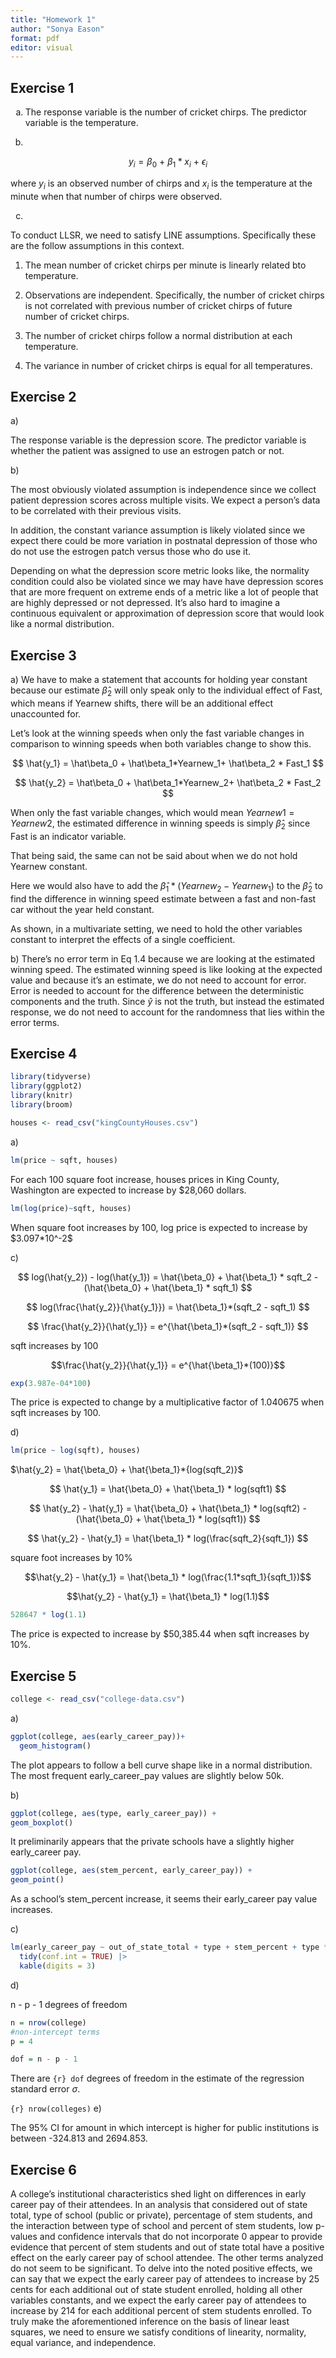 ```yaml
---
title: "Homework 1"
author: "Sonya Eason"
format: pdf
editor: visual
---
```


## Exercise 1

a)  The response variable is the number of cricket chirps. The predictor variable is the temperature.

b)  

$$
y_i = \beta_0 \ +\ \beta_1 * x_i \ +\ \epsilon_i 
$$

where $y_i$ is an observed number of chirps and $x_i$ is the temperature at the minute when that number of chirps were observed.

c)  

To conduct LLSR, we need to satisfy LINE assumptions. Specifically these are the follow assumptions in this context.

1.  The mean number of cricket chirps per minute is linearly related bto temperature.

2.  Observations are independent. Specifically, the number of cricket chirps is not correlated with previous number of cricket chirps of future number of cricket chirps.

3.  The number of cricket chirps follow a normal distribution at each temperature.

4.  The variance in number of cricket chirps is equal for all temperatures.

## Exercise 2

a\)

The response variable is the depression score. The predictor variable is whether the patient was assigned to use an estrogen patch or not.

b\)

The most obviously violated assumption is independence since we collect patient depression scores across multiple visits. We expect a person's data to be correlated with their previous visits.

In addition, the constant variance assumption is likely violated since we expect there could be more variation in postnatal depression of those who do not use the estrogen patch versus those who do use it.

Depending on what the depression score metric looks like, the normality condition could also be violated since we may have have depression scores that are more frequent on extreme ends of a metric like a lot of people that are highly depressed or not depressed. It's also hard to imagine a continuous equivalent or approximation of depression score that would look like a normal distribution.

## Exercise 3

a\) We have to make a statement that accounts for holding year constant because our estimate $\hat\beta_2$ will only speak only to the individual effect of Fast, which means if Yearnew shifts, there will be an additional effect unaccounted for.

Let's look at the winning speeds when only the fast variable changes in comparison to winning speeds when both variables change to show this.

$$
\hat{y_1}
= \hat\beta_0 + \hat\beta_1*Yearnew_1+ \hat\beta_2 * Fast_1
$$

$$
\hat{y_2}
= \hat\beta_0 + \hat\beta_1*Yearnew_2+ \hat\beta_2 * Fast_2
$$

When only the fast variable changes, which would mean $Yearnew1 = Yearnew2$, the estimated difference in winning speeds is simply $\hat\beta_2$ since Fast is an indicator variable.

That being said, the same can not be said about when we do not hold Yearnew constant.

Here we would also have to add the $\hat\beta_1 * (Yearnew_2 - Yearnew_1)$ to the $\hat\beta_2$ to find the difference in winning speed estimate between a fast and non-fast car without the year held constant.

As shown, in a multivariate setting, we need to hold the other variables constant to interpret the effects of a single coefficient.

b\) There's no error term in Eq 1.4 because we are looking at the estimated winning speed. The estimated winning speed is like looking at the expected value and because it's an estimate, we do not need to account for error. Error is needed to account for the difference between the deterministic components and the truth. Since $\hat{y}$ is not the truth, but instead the estimated response, we do not need to account for the randomness that lies within the error terms.

## Exercise 4

```r
library(tidyverse)
library(ggplot2)
library(knitr)
library(broom)
```

```r
houses <- read_csv("kingCountyHouses.csv")
```

a\)

```r
lm(price ~ sqft, houses)
```

For each 100 square foot increase, houses prices in King County, Washington are expected to increase by \$28,060 dollars.

```r
lm(log(price)~sqft, houses)
```

When square foot increases by 100, log price is expected to increase by \$3.097\*10\^-2\$

c\)

$$
log(\hat{y_2}) - log(\hat{y_1}) = \hat{\beta_0} + \hat{\beta_1} * sqft_2 - (\hat{\beta_0} + \hat{\beta_1} * sqft_1)
$$

$$
log(\frac{\hat{y_2}}{\hat{y_1}}) = \hat{\beta_1}*(sqft_2 - sqft_1)
$$

$$
\frac{\hat{y_2}}{\hat{y_1}} = e^{\hat{\beta_1}*(sqft_2 - sqft_1)}
$$

sqft increases by 100

$$\frac{\hat{y_2}}{\hat{y_1}} = e^{\hat{\beta_1}*(100)}$$

```r
exp(3.987e-04*100)  
```

The price is expected to change by a multiplicative factor of 1.040675 when sqft increases by 100.

d\)

```r
lm(price ~ log(sqft), houses)
```

$\hat{y_2} = \hat{\beta_0} + \hat{\beta_1}*{log(sqft_2)}$

$$
\hat{y_1} = \hat{\beta_0} + \hat{\beta_1} * log(sqft1)
$$

$$
\hat{y_2} - \hat{y_1} = \hat{\beta_0} + \hat{\beta_1} * log(sqft2) - (\hat{\beta_0} + \hat{\beta_1} * log(sqft1))
$$

$$
\hat{y_2} - \hat{y_1} = \hat{\beta_1} * log(\frac{sqft_2}{sqft_1})
$$

square foot increases by 10%

$$\hat{y_2} - \hat{y_1} = \hat{\beta_1} * log(\frac{1.1*sqft_1}{sqft_1})$$

$$\hat{y_2} - \hat{y_1} = \hat{\beta_1} * log(1.1)$$

```r
528647 * log(1.1)
```

The price is expected to increase by \$50,385.44 when sqft increases by 10%.

## Exercise 5

```r
college <- read_csv("college-data.csv")
```

a\)

```r
ggplot(college, aes(early_career_pay))+
  geom_histogram()
```

The plot appears to follow a bell curve shape like in a normal distribution. The most frequent early_career_pay values are slightly below 50k.

b\)

```r
ggplot(college, aes(type, early_career_pay)) +
geom_boxplot()
```

It preliminarily appears that the private schools have a slightly higher early_career pay.

```r
ggplot(college, aes(stem_percent, early_career_pay)) +
geom_point()
```

As a school's stem_percent increase, it seems their early_career pay value increases.

c\)

```r
lm(early_career_pay ~ out_of_state_total + type + stem_percent + type * stem_percent, college) |>
  tidy(conf.int = TRUE) |>
  kable(digits = 3)
```

d\)

n - p - 1 degrees of freedom

```r
n = nrow(college)
#non-intercept terms
p = 4

dof = n - p - 1
```

There are `{r} dof` degrees of freedom in the estimate of the regression standard error $\sigma$.


`{r} nrow(colleges)`
e\)

The 95% CI for amount in which intercept is higher for public institutions is between -324.813 and 2694.853.

## Exercise 6

A college's institutional characteristics shed light on differences in early career pay of their attendees. In an analysis that considered out of state total, type of school (public or private), percentage of stem students, and the interaction between type of school and percent of stem students, low p-values and confidence intervals that do not incorporate 0 appear to provide evidence that percent of stem students and out of state total have a positive effect on the early career pay of school attendee. The other terms analyzed do not seem to be significant. To delve into the noted positive effects, we can say that we expect the early career pay of attendees to increase by 25 cents for each additional out of state student enrolled, holding all other variables constants, and we expect the early career pay of attendees to increase by 214 for each additional percent of stem students enrolled. To truly make the aforementioned inference on the basis of linear least squares, we need to ensure we satisfy conditions of linearity, normality, equal variance, and independence.
